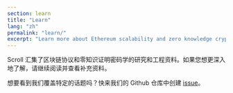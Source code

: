 ```yaml
---
section: learn
title: "Learn"
lang: "zh"
permalink: "learn/"
excerpt: "Learn more about Ethereum scalability and zero knowledge cryptography."
---
```



Scroll 汇集了区块链协议和零知识证明密码学的研究和工程资料。如果您想更深入地了解，请继续阅读并查看补充资料。

想要看到我们覆盖特定的话题吗？快来我们的 Github 仓库中创建 [issue](https://github.com/scroll-tech/scroll-documentation/issues/new?assignees=&labels=new+content%2Ctriage&projects=&template=new_content.yml&title=%5BNew+Content%5D%3A+%3Cyour-title-here%3E)。

<div class="navs" class="flex flex-col flex-wrap items-center md:flex-row md:gap-8 md:items-start">
  <NavCard
    icon={TechnologySvg}
    name="以太坊与协议"
    content="了解以太坊生态和 Scroll 如何参与其中."
    link="/zh/learn/the-scalability-problem"
  />
  <NavCard
    icon={LearnSvg}
    name="零知识证明"
    content="了解零知识证明密码学及其应用"
    link="/zh/learn/zero-knowledge/introduction-to-zero-knowledge"
  />
</div>
